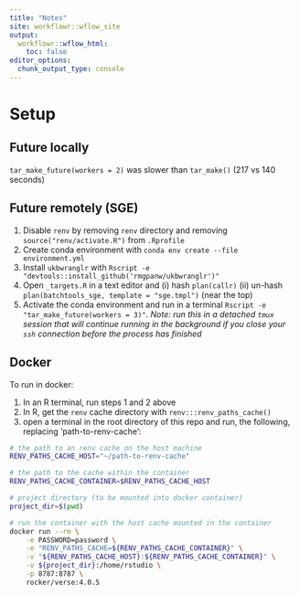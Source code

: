 ```yaml
---
title: "Notes"
site: workflowr::wflow_site
output:
  workflowr::wflow_html:
    toc: false
editor_options:
  chunk_output_type: console
---
```


# Setup

## Future locally

`tar_make_future(workers = 2)` was slower than `tar_make()` (217 vs 140 seconds)

## Future remotely (SGE)

1. Disable `renv` by removing `renv` directory and removing `source("renv/activate.R")` from `.Rprofile`
2. Create conda environment with `conda env create --file environment.yml`
3. Install `ukbwranglr` with `Rscript -e "devtools::install_github('rmgpanw/ukbwranglr')"`
4. Open `_targets.R` in a text editor and (i) hash `plan(callr)` (ii) un-hash `plan(batchtools_sge, template = "sge.tmpl")` (near the top)
5. Activate the conda environment and run in a terminal `Rscript -e "tar_make_future(workers = 3)"`. *Note: run this in a detached `tmux` session that will continue running in the background if you close your `ssh` connection before the process has finished*

## Docker

To run in docker:

1. In an R terminal, run steps 1 and 2 above
2. In R, get the `renv` cache directory with `renv:::renv_paths_cache()`
2. open a terminal in the root directory of this repo and run, the following, replacing 'path-to-renv-cache':

```bash
# the path to an renv cache on the host machine
RENV_PATHS_CACHE_HOST="~/path-to-renv-cache"

# the path to the cache within the container
RENV_PATHS_CACHE_CONTAINER=$RENV_PATHS_CACHE_HOST

# project directory (to be mounted into docker container)
project_dir=$(pwd)

# run the container with the host cache mounted in the container
docker run --rm \
    -e PASSWORD=password \
    -e "RENV_PATHS_CACHE=${RENV_PATHS_CACHE_CONTAINER}" \
    -v "${RENV_PATHS_CACHE_HOST}:${RENV_PATHS_CACHE_CONTAINER}" \
    -v ${project_dir}:/home/rstudio \
    -p 8787:8787 \
    rocker/verse:4.0.5
```
